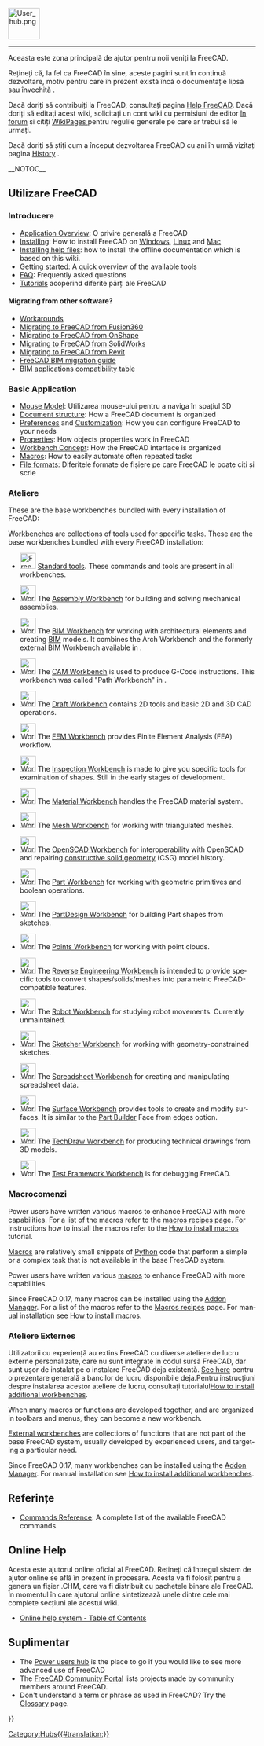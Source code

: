 <languages/>
{{TOCright}}
[[Image:User_hub.png|64px]]
----

Aceasta este zona principală de ajutor pentru noii veniți la FreeCAD.

<div class="mw-translate-fuzzy">
Rețineți că, la fel ca FreeCAD în sine, aceste pagini sunt în continuă dezvoltare, motiv pentru care în prezent există încă o documentație lipsă sau învechită .
</div>

<div class="mw-translate-fuzzy">
Dacă doriți să contribuiți la FreeCAD, consultați pagina [[Help FreeCAD | Help FreeCAD]]. Dacă doriți să editați acest wiki, solicitați un cont wiki cu permisiuni de editor [https://forum.freecadweb.org/viewtopic.php?f=21&t=6830 în forum] și citiți [[WikiPages | WikiPages ]] pentru regulile generale pe care ar trebui să le urmați.
</div>

Dacă doriți să știți cum a început dezvoltarea FreeCAD cu ani în urmă vizitați pagina [[History|History]]  .

<span id="Using_FreeCAD"></span>
<div class="mw-translate-fuzzy">
__NOTOC__
== Utilizare FreeCAD ==
</div>

<span id="Introduction"></span>
===Introducere===

<div class="mw-translate-fuzzy">
* [[About FreeCAD|Application Overview]]: O privire generală a FreeCAD
* [[Installing|Installing]]: How to install FreeCAD on [[Install on Windows|Windows]], [[Install on Linux|Linux]] and [[Install on Mac|Mac]]
* [[Installing Helpfile|Installing help files]]: how to install the offline documentation which is based on this wiki.
* [[Getting started|Getting started]]: A quick overview of the available tools
* [[FAQ|FAQ]]: Frequently asked questions
* [[Tutorials|Tutorials]]  acoperind diferite părți ale FreeCAD
</div>

<div lang="en" dir="ltr" class="mw-content-ltr">
====Migrating from other software?====
</div>

<div lang="en" dir="ltr" class="mw-content-ltr">
* [[Workarounds|Workarounds]]
* [[Migrating_to_FreeCAD_from_Fusion360|Migrating to FreeCAD from Fusion360]]
* [[Migrating_to_FreeCAD_from_OnShape|Migrating to FreeCAD from OnShape]]
* [[Migrating_to_FreeCAD_from_SolidWorks|Migrating to FreeCAD from SolidWorks]]
* [[Migrating_to_FreeCAD_from_Revit|Migrating to FreeCAD from Revit]]
* [https://yorik.uncreated.net/blog/2020-010-freecad-bim-guide FreeCAD BIM migration guide]
* [[BIM_application_compatibility_table|BIM applications compatibility table]]
</div>

<span id="Basic_application"></span>
<div class="mw-translate-fuzzy">
===Basic Application===
</div>

<div class="mw-translate-fuzzy">
* [[Mouse Model|Mouse Model]]: Utilizarea mouse-ului pentru a naviga în spațiul 3D
* [[Document structure|Document structure]]: How a FreeCAD document is organized
* [[Preferences Editor|Preferences]] and [[Interface Customization|Customization]]: How you can configure FreeCAD to your needs
* [[Property editor|Properties]]: How objects properties work in FreeCAD
* [[Workbenches|Workbench Concept]]: How the FreeCAD interface is organized
* [[Macros|Macros]]: How to easily automate often repeated tasks
* [[Import_Export|File formats]]: Diferitele formate de fișiere pe care FreeCAD le poate citi și scrie
</div>

<span id="Workbenches"></span>
<div class="mw-translate-fuzzy">
===Ateliere===
These are the base workbenches bundled with every installation of FreeCAD:
</div>

<div lang="en" dir="ltr" class="mw-content-ltr">
[[Workbenches|Workbenches]] are collections of tools used for specific tasks. These are the base workbenches bundled with every FreeCAD installation:
</div>

<div lang="en" dir="ltr" class="mw-content-ltr">
<!--Please keep this list consistent with Online_Help_Toc and Workbenches-->
* [[Image:Freecad.svg|32px]] [[Std_Base|Standard tools]]. These commands and tools are present in all workbenches.
</div>

<div lang="en" dir="ltr" class="mw-content-ltr">
* [[Image:Workbench_Assembly.svg|32px]] The [[Assembly_Workbench|Assembly Workbench]] for building and solving mechanical assemblies. {{Version|1.0}}
</div>

<div lang="en" dir="ltr" class="mw-content-ltr">
* [[Image:Workbench_BIM.svg|32px]] The [[BIM_Workbench|BIM Workbench]] for working with architectural elements and creating [https://en.wikipedia.org/wiki/Building_information_modeling BIM] models. It combines the Arch Workbench and the formerly external BIM Workbench available in {{VersionMinus|0.21}}.
</div>

<div lang="en" dir="ltr" class="mw-content-ltr">
* [[Image:Workbench_CAM.svg|32px]] The [[CAM_Workbench|CAM Workbench]] is used to produce G-Code instructions. This workbench was called "Path Workbench" in {{VersionMinus|0.21}}.
</div>

<div lang="en" dir="ltr" class="mw-content-ltr">
* [[Image:Workbench_Draft.svg|32px]] The [[Draft_Workbench|Draft Workbench]] contains 2D tools and basic 2D and 3D CAD operations.
</div>

<div lang="en" dir="ltr" class="mw-content-ltr">
* [[Image:Workbench_FEM.svg|32px]] The [[FEM_Workbench|FEM Workbench]] provides Finite Element Analysis (FEA) workflow.
</div>

<div lang="en" dir="ltr" class="mw-content-ltr">
* [[Image:Workbench_Inspection.svg|32px]] The [[Inspection_Workbench|Inspection Workbench]] is made to give you specific tools for examination of shapes. Still in the early stages of development.
</div>

<div lang="en" dir="ltr" class="mw-content-ltr">
* [[Image:Workbench_Material.svg|32px]] The [[Material_Workbench|Material Workbench]] handles the FreeCAD material system. {{Version|1.0}}
</div>

<div lang="en" dir="ltr" class="mw-content-ltr">
* [[Image:Workbench_Mesh.svg|32px]] The [[Mesh_Workbench|Mesh Workbench]] for working with triangulated meshes.
</div>

<div lang="en" dir="ltr" class="mw-content-ltr">
* [[Image:Workbench_OpenSCAD.svg|32px]] The [[OpenSCAD_Workbench|OpenSCAD Workbench]] for interoperability with OpenSCAD and repairing [[Constructive_solid_geometry|constructive solid geometry]] (CSG) model history.
</div>

<div lang="en" dir="ltr" class="mw-content-ltr">
* [[Image:Workbench_Part.svg|32px]] The [[Part_Workbench|Part Workbench]] for working with geometric primitives and boolean operations.
</div>

<div lang="en" dir="ltr" class="mw-content-ltr">
* [[Image:Workbench_PartDesign.svg|32px]] The [[PartDesign_Workbench|PartDesign Workbench]] for building Part shapes from sketches.
</div>

<div lang="en" dir="ltr" class="mw-content-ltr">
* [[Image:Workbench_Points.svg|32px]] The [[Points_Workbench|Points Workbench]]  for working with point clouds.
</div>

<div lang="en" dir="ltr" class="mw-content-ltr">
* [[Image:Workbench_Reverse_Engineering.svg|32px]] The [[Reverse_Engineering_Workbench|Reverse Engineering Workbench]] is intended to provide specific tools to convert shapes/solids/meshes into parametric FreeCAD-compatible features.
</div>

<div lang="en" dir="ltr" class="mw-content-ltr">
* [[Image:Workbench_Robot.svg|32px]] The [[Robot_Workbench|Robot Workbench]] for studying robot movements. Currently unmaintained.
</div>

<div lang="en" dir="ltr" class="mw-content-ltr">
* [[Image:Workbench_Sketcher.svg|32px]] The [[Sketcher_Workbench|Sketcher Workbench]] for working with geometry-constrained sketches.
</div>

<div lang="en" dir="ltr" class="mw-content-ltr">
* [[Image:Workbench_Spreadsheet.svg|32px]] The [[Spreadsheet_Workbench|Spreadsheet Workbench]] for creating and manipulating spreadsheet data.
</div>

<div lang="en" dir="ltr" class="mw-content-ltr">
* [[Image:Workbench_Surface.svg|32px]] The [[Surface_Workbench|Surface Workbench]] provides tools to create and modify surfaces. It is similar to the [[Part_Builder|Part Builder]] Face from edges option.
</div>

<div lang="en" dir="ltr" class="mw-content-ltr">
* [[Image:Workbench_TechDraw.svg|32px]] The [[TechDraw_Workbench|TechDraw Workbench]] for producing technical drawings from 3D models.
</div>

<div lang="en" dir="ltr" class="mw-content-ltr">
* [[Image:Workbench_Test.svg|32px]] The [[Testing|Test Framework Workbench]] is for debugging FreeCAD.
</div>

<span id="Macros"></span>
<div class="mw-translate-fuzzy">
===Macrocomenzi===
Power users have written various macros to enhance FreeCAD with more capabilities.  For a list of the macros refer to the [[macros recipes|macros recipes]] page.
For instructions how to install the macros refer to the [[How to install macros|How to install macros]] tutorial.
</div>

<div lang="en" dir="ltr" class="mw-content-ltr">
[[Macros|Macros]] are relatively small snippets of [[Python|Python]] code that perform a simple or a complex task that is not available in the base FreeCAD system.
</div>

<div lang="en" dir="ltr" class="mw-content-ltr">
Power users have written various [[Macros|macros]] to enhance FreeCAD with more capabilities.
</div>

<div lang="en" dir="ltr" class="mw-content-ltr">
Since FreeCAD 0.17, many macros can be installed using the [[Std_AddonMgr|Addon Manager]]. For a list of the macros refer to the [[Macros_recipes|Macros recipes]] page. For manual installation see [[How_to_install_macros|How to install macros]].
</div>

<span id="External_workbenches"></span>
<div class="mw-translate-fuzzy">
===Ateliere Externes===
Utilizatorii cu experiență au extins FreeCAD cu diverse ateliere de lucru externe personalizate, care nu sunt integrate în codul sursă FreeCAD, dar sunt ușor de instalat pe o instalare FreeCAD deja existentă. [[External workbenches|See here]] pentru o prezentare generală a bancilor de lucru disponibile deja.Pentru instrucțiuni despre instalarea acestor ateliere de lucru, consultați tutorialul[[How to install additional workbenches|How to install additional workbenches]].
</div>

<div lang="en" dir="ltr" class="mw-content-ltr">
When many macros or functions are developed together, and are organized in toolbars and menus, they can become a new workbench.
</div>

<div lang="en" dir="ltr" class="mw-content-ltr">
[[External_workbenches|External workbenches]] are collections of functions that are not part of the base FreeCAD system, usually developed by experienced users, and targeting a particular need.
</div>

<div lang="en" dir="ltr" class="mw-content-ltr">
Since FreeCAD 0.17, many workbenches can be installed using the [[Std_AddonMgr|Addon Manager]]. For manual installation see [[How_to_install_additional_workbenches|How to install additional workbenches]].
</div>

<span id="Reference"></span>
==Referințe==

<div class="mw-translate-fuzzy">
* [[List of Commands|Commands Reference]]: A complete list of the available FreeCAD commands.
</div>

== Online Help ==

<div class="mw-translate-fuzzy">
<!-- To download the online help in FreeCAD you need to set the proper Url in the [[Preferences Editor|Preferences Editor]] of FreeCAD. Currently the right url has to point to this page. That means you need to set it to:
 [http://juergen-riegel.net/FreeCAD/Docu/index.php/User_hub http://juergen-riegel.net/FreeCAD/Docu/index.php/User_hub]
-->
</div>

<div class="mw-translate-fuzzy">
Acesta este ajutorul online oficial al FreeCAD. Rețineți că întregul sistem de ajutor online se află în prezent în procesare. Acesta va fi folosit pentru a genera un fișier .CHM, care va fi distribuit cu pachetele binare ale FreeCAD. În momentul în care ajutorul online sintetizează unele dintre cele mai complete secțiuni ale acestui wiki.
* [[Online Help Toc| Online help system - Table of Contents]]
</div>

<span id="More"></span>
== Suplimentar ==

<div class="mw-translate-fuzzy">
* The [[Power users hub|Power users hub]] is the place to go if you would like to see more advanced use of FreeCAD
* The [[FreeCAD Community Portal|FreeCAD Community Portal]] lists projects made by community members around FreeCAD.
* Don't understand a term or phrase as used in FreeCAD?  Try the [[Glossary|Glossary]] page.
</div>


{{Userdocnavi{{#translation:}}}}
[[Category:Hubs{{#translation:}}]]